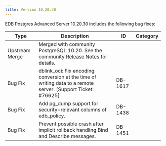 ```yaml
---
title: Version 10.20.30
---
```


EDB Postgres Advanced Server 10.20.30 includes the following bug fixes:

| Type           | Description                                                                                                                                                                            | ID      | Category  |
| -------------- | -------------------------------------------------------------------------------------------------------------------------------------------------------------------------------------- | ------- | --------- |
| Upstream Merge | Merged with community PostgreSQL 10.20. See the community [Release Notes](https://www.postgresql.org/about/news/postgresql-142-136-1210-1115-and-1020-released-2402/) for details.      |         |           |
| Bug Fix        | dblink_oci: Fix encoding conversion at the time of writing data to a remote server. [Support Ticket: #76625]                                                                           | DB-1617 |           |
| Bug Fix        | Add pg_dump support for security-relevant columns of edb_policy.                                                                                                                       | DB-1438 |           |
| Bug Fix        | Prevent possible crash after implicit rollback handling Bind and Describe messages.                                                                                                    | DB-1451 |           |